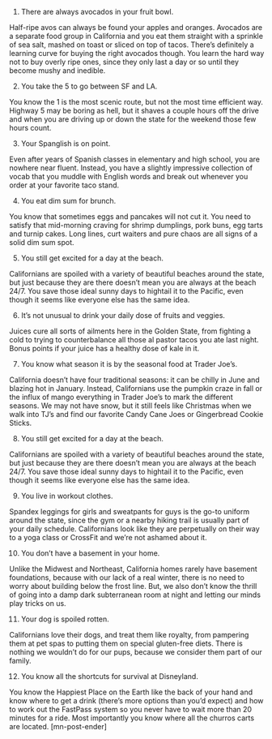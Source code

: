 1. There are always avocados in your fruit bowl.



Half-ripe avos can always be found your apples and oranges. Avocados are a separate food group in California and you eat them straight with a sprinkle of sea salt, mashed on toast or sliced on top of tacos. There’s definitely a learning curve for buying the right avocados though.  You learn the hard way not to buy overly ripe ones, since they only last a day or so until they become mushy and inedible.

2. You take the 5 to go between SF and LA.



You know the 1 is the most scenic route, but not the most time efficient way. Highway 5 may be boring as hell, but it shaves a couple hours off the drive and when you are driving up or down the state for the weekend those few hours count.

3. Your Spanglish is on point.



Even after years of Spanish classes in elementary and high school, you are nowhere near fluent. Instead, you have a slightly impressive collection of vocab that you muddle with English words and break out whenever you order at your favorite taco stand.


4. You eat dim sum for brunch.



You know that sometimes eggs and pancakes will not cut it. You need to satisfy that mid-morning craving for shrimp dumplings, pork buns, egg tarts and turnip cakes. Long lines, curt waiters and pure chaos are all signs of a solid dim sum spot.


5. You still get excited for a day at the beach.



Californians are spoiled with a variety of beautiful beaches around the state, but just because they are there doesn’t mean you are always at the beach 24/7. You save those ideal sunny days to hightail it to the Pacific, even though it seems like everyone else has the same idea.


6. It’s not unusual to drink your daily dose of fruits and veggies.



Juices cure all sorts of ailments here in the Golden State, from fighting a cold to trying to counterbalance all those al pastor tacos you ate last night. Bonus points if your juice has a healthy dose of kale in it.

7. You know what season it is by the seasonal food at Trader Joe’s.



California doesn’t have four traditional seasons: it can be chilly in June and blazing hot in January. Instead, Californians use the pumpkin craze in fall or the influx of mango everything in Trader Joe’s to mark the different seasons. We may not have snow, but it still feels like Christmas when we walk into TJ’s and find our favorite Candy Cane Joes or Gingerbread Cookie Sticks.

8. You still get excited for a day at the beach.



Californians are spoiled with a variety of beautiful beaches around the state, but just because they are there doesn’t mean you are always at the beach 24/7. You save those ideal sunny days to hightail it to the Pacific, even though it seems like everyone else has the same idea. 

9. You live in workout clothes.



Spandex leggings for girls and sweatpants for guys is the go-to uniform around the state, since the gym or a nearby hiking trail is usually part of your daily schedule. Californians look like they are perpetually on their way to a yoga class or CrossFit and we’re not ashamed about it.

10. You don’t have a basement in your home.



Unlike the Midwest and Northeast, California homes rarely have basement foundations, because with our lack of a real winter, there is no need to worry about building below the frost line. But, we also don’t know the thrill of going into a damp dark subterranean room at night and letting our minds play tricks on us.



11. Your dog is spoiled rotten.



Californians love their dogs, and treat them like royalty, from pampering them at pet spas to putting them on special gluten-free diets. There is nothing we wouldn’t do for our pups, because we consider them part of our family.

12. You know all the shortcuts for survival at Disneyland.



You know the Happiest Place on the Earth like the back of your hand and know where to get a drink (there’s more options than you’d expect) and how to work out the FastPass system so you never have to wait more than 20 minutes for a ride. Most importantly you know where all the churros carts are located. [mn-post-ender]